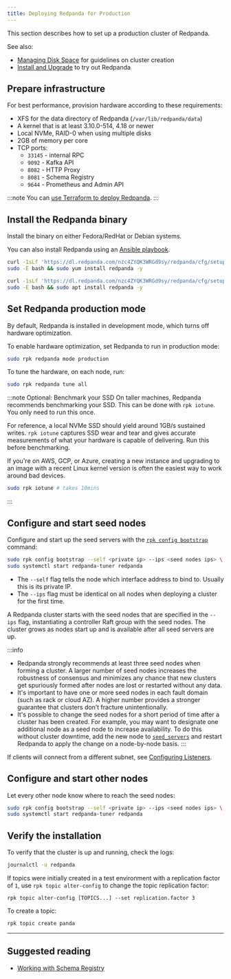 ```yaml
---
title: Deploying Redpanda for Production
---
```


<head>
    <meta name="title" content="Deploying Redpanda for production | Redpanda Docs"/>
    <meta name="description" content="Steps to deploy Redpanda in production."/>
</head>


This section describes how to set up a production cluster of Redpanda.

See also:
- [Managing Disk Space](../../deployment/disk-utilization) for guidelines on cluster creation
- [Install and Upgrade](../../install-upgrade/) to try out Redpanda

## Prepare infrastructure

For best performance, provision hardware according to these requirements:

- XFS for the data directory of Redpanda (`/var/lib/redpanda/data`)
- A kernel that is at least 3.10.0-514, 4.18 or newer
- Local NVMe, RAID-0 when using multiple disks
- 2GB of memory per core
- TCP ports:
  - `33145` - internal RPC
  - `9092` - Kafka API
  - `8082` - HTTP Proxy
  - `8081` - Schema Registry
  - `9644` - Prometheus and Admin API

:::note
You can [use Terraform to deploy Redpanda](../../deployment/production-deployment-automation).
:::

## Install the Redpanda binary

Install the binary on either Fedora/RedHat or Debian systems.

You can also install Redpanda using an [Ansible playbook](../../deployment/production-deployment-automation).

<Tabs>
  <TabItem value="fedora" label="Fedora/RedHat" default>

```bash
curl -1sLf 'https://dl.redpanda.com/nzc4ZYQK3WRGd9sy/redpanda/cfg/setup/bash.rpm.sh' | \
sudo -E bash && sudo yum install redpanda -y
```


  </TabItem>

  <TabItem value="debian" label="Debian">

```bash
curl -1sLf 'https://dl.redpanda.com/nzc4ZYQK3WRGd9sy/redpanda/cfg/setup/bash.deb.sh' | \
sudo -E bash && sudo apt install redpanda -y
```


  </TabItem>

</Tabs>


## Set Redpanda production mode

By default, Redpanda is installed in development mode, which turns off hardware optimization.

To enable hardware optimization, set Redpanda to run in production mode:

```bash
sudo rpk redpanda mode production
```

To tune the hardware, on each node, run:

```bash
sudo rpk redpanda tune all
```

:::note Optional: Benchmark your SSD
On taller machines, Redpanda recommends benchmarking your SSD. This can be done
with `rpk iotune`. You only need to run this once. 

For reference, a local NVMe SSD should yield around 1GB/s sustained writes.
`rpk iotune` captures SSD wear and tear and gives accurate measurements
of what your hardware is capable of delivering. Run this before benchmarking.

If you're on AWS, GCP, or Azure, creating a new instance and upgrading to
an image with a recent Linux kernel version is often the easiest way to
work around bad devices.

```bash
sudo rpk iotune # takes 10mins
```

:::

## Configure and start seed nodes

Configure and start up the seed servers with the [`rpk config bootstrap`](../../reference/rpk/rpk-redpanda/rpk-redpanda-config-bootstrap) command: 

```bash
sudo rpk config bootstrap --self <private ip> --ips <seed nodes ips> \ 
sudo systemctl start redpanda-tuner redpanda
```

- The `--self` flag tells the node which interface address to bind to. Usually this is its private IP.
- The `--ips` flag must be identical on all nodes when deploying a cluster for the first time.

A Redpanda cluster starts with the seed nodes that are specified in the `--ips` flag, instantiating a controller Raft group with the seed nodes. The cluster grows as nodes start up and is available after all seed servers are up. 

:::info
- Redpanda strongly recommends at least three seed nodes when forming a cluster. A larger number of seed nodes increases the robustness of consensus and minimizes any chance that new clusters get spuriously formed after nodes are lost or restarted without any data.
- It's important to have one or more seed nodes in each fault domain (such as rack or cloud AZ). A higher number provides a stronger guarantee that clusters don’t fracture unintentionally.
- It's possible to change the seed nodes for a short period of time after a cluster has been created. For example, you may want to designate one additional node as a seed node to increase availability. To do this without cluster downtime, add the new node to [`seed_servers`](../../reference/node-properties/) and restart Redpanda to apply the change on a node-by-node basis.
:::

If clients will connect from a different subnet, see [Configuring Listeners](../../cluster-administration/listener-configuration).

## Configure and start other nodes

Let every other node know where to reach the seed nodes:

```bash
sudo rpk config bootstrap --self <private ip> --ips <seed nodes ips> \ 
sudo systemctl start redpanda-tuner redpanda
```

## Verify the installation

To verify that the cluster is up and running, check the logs:

```bash
journalctl -u redpanda
```

If topics were initially created in a test environment with a replication factor of `1`, use `rpk topic alter-config` to change the topic replication factor: 

```
rpk topic alter-config [TOPICS...] --set replication.factor 3
```

To create a topic:

```bash
rpk topic create panda
```

---

## Suggested reading

- [Working with Schema Registry](https://redpanda.com/blog/schema_registry/)
